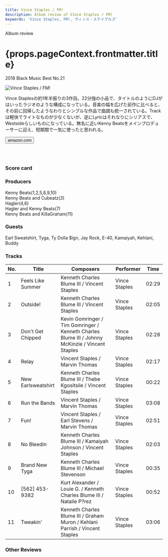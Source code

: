 ```yaml
---
title: Vince Staples / FM!
description: Album review of Vince Staples / FM!
keywords: 'Vince Staples, FM!, ヴィンス・ステイプルズ'
---
```





<p className="largeP">Album review</p>
<h1 className="h1--no--margin">{props.pageContext.frontmatter.title}</h1>
<p className="largeP"><Link to="/best50/2018/">2018 Black Music Best No.21</Link></p>

<Row  className="image-card-group">
	<Column colMd={3} colLg={4} noGutterMdLeft="">
       <ImageCard>

![Vince Staples / FM!](../../images/cd/vincestaples4L.png) 

</ImageCard>
	</Column>
	<Column colMd={4} colLg={8} noGutterMdLeft="">
		<p>
			Vince Staplesの約1年半振りの3作目。22分強の小品で、タイトルのようにDJがはいったラジオのような構成になっている。音楽の幅を広げた前作に比べると、その前に回帰したようなわりとシンプルな作品で曲調も統一されている。Trackは軽快でライトなものが少なくないが、逆にLyricはそれなりにシリアスで、Westsideらしいものになっている。無名に近いKenny Beatsをメインプロデューサーに迎え、短期間で一気に使ったと思われる。
		</p>
		<div>
	  	<Button className="button-right-mergin"  href="https://amzn.to/3egRQy4" renderIcon={ArrowUpRight} size='sm' kind='primary'>
      	amazon.com
      </Button>
		</div>
		<a style="display:inline-block;overflow:hidden;background:url(https://linkmaker.itunes.apple.com/ja-jp/lockup.svg?releaseDate=2018-11-02&kind=album&bubble=apple_music&style=mono-black) no-repeat;width:180px;height:45px;" href="https://geo.music.apple.com/jp/album/fm/1440872582?mt=1&app=music&ls=1&at=11lcug"></a>
	</Column>
</Row>
<Row >
	<Column colMd={4} colLg={4} noGutterMdLeft="">
		<div>
    	<h3>Score card</h3>
			<SliderJS1 value="1" />
    	<SliderJS2 value="2" />
			<SliderJS3 value="2" />
    	<SliderJS4 value="8" />
		</div>
	</Column>
	<Column colMd={8} colLg={8} noGutterMdLeft="">
		<div>
			<h3>Producers</h3>
			<p>
				Kenny Beats(1,2,5,8,9,10)
				<br/>Kenny Beats and Cubeatz(3)
				<br/>Hagler(4,6)
				<br/>Hagler and Kenny Beats(7)
				<br/>Kenny Beats and KillaGraham(11)
			</p>
			<h3>Guests</h3>
			<p>
				Earl Sweatshirt, Tyga, Ty Dolla $ign, Jay Rock, E-40, Kamaiyah, Kehlani, Buddy
			</p>
		</div>
	</Column>
</Row>

<h3>Tracks</h3>

| No. |	 Title             |	 Composers                                                                                   |	 Performer   | Time	 |
| --- |	------------------ | ----------------------------------------------------------------------------------------------- | ------------- | ----- |
| 1	  |	Feels Like Summer  | Kenneth Charles Blume III / Vincent Staples                                                     | Vince Staples | 02:29 |
| 2	  |	Outside!           | Kenneth Charles Blume III / Vincent Staples                                                     | Vince Staples | 02:05 |
| 3	  |	Don't Get Chipped  | Kevin Gomringer / Tim Gomringer / Kenneth Charles Blume III / Johnny McKinzie / Vincent Staples | Vince Staples | 02:28 |
| 4	  |	Relay              | Vincent Staples / Marvin Thomas                                                                 | Vince Staples | 02:17 |
| 5	  |	New Earlsweatshirt | Kenneth Charles Blume III / Thebe Kgositsile / Vincent Staples                                  | Vince Staples | 00:22 |
| 6	  |	Run the Bands      | Vincent Staples / Marvin Thomas                                                                 | Vince Staples | 03:08 |
| 7	  |	Fun!               | Vincent Staples / Earl Stevens / Marvin Thomas                                                  | Vince Staples | 02:51 |
| 8	  |	No Bleedin         | Kenneth Charles Blume III / Kamaiyah Johnson / Vincent Staples                                  | Vince Staples | 02:03 |
| 9	  |	Brand New Tyga     | Kenneth Charles Blume III / Michael Stevenson                                                   | Vince Staples | 00:35 |
| 10  |	[562] 453-9382     | Kurt Alexander / Louie G. / Kenneth Charles Blume III / Natalie P?rez                           | Vince Staples | 00:52 |
| 11  |	Tweakin'           | Kenneth Charles Blume III / Graham Muron / Kehlani Parrish / Vincent Staples                    | Vince Staples | 03:06 |

<h3>Other Reviews</h3>

<Row>
	<Column colMd={3} colLg={3} noGutterMdLeft>
		<Review1 />
	</Column>
	<Column colMd={3} colLg={3} noGutterMdLeft>
		<Review2 />
	</Column>
</Row>

<AdvJS3 />